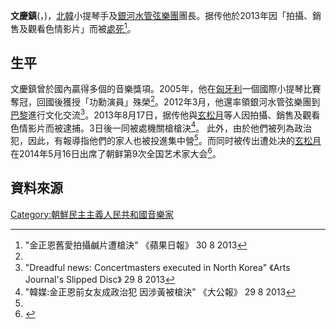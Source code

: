 '''文慶鎮'''({{lang|ko|문경진}}，{{bd|?||？|}})，[[北韓|北韓]]小提琴手及[[銀河水管弦樂團|銀河水管弦樂團]]團長。据传他於2013年因「拍攝、銷售及觀看色情影片」而被[[處死|處死]]<ref name="apple">"金正恩舊愛拍攝鹹片遭槍決" 《蘋果日報》 30 8 2013</ref>。

==生平==
文慶鎮曾於國內贏得多個的音樂獎項。2005年，他在[[匈牙利|匈牙利]]一個國際小提琴比賽奪冠，回國後獲授「功勳演員」殊榮<ref name="apple"/>。2012年3月，他還率領銀河水管弦樂團到[[巴黎|巴黎]]進行文化交流<ref> "Dreadful news: Concertmasters executed in North Korea" 《Arts Journal's Slipped Disc》 29 8 2013</ref>。2013年8月17日，据传他與[[玄松月|玄松月]]等人因拍攝、銷售及觀看色情影片而被逮捕。3日後一同被處機關槍槍決<ref name="大公">"韓媒:金正恩前女友成政治犯 因涉黃被槍決" 《大公報》 29 8 2013</ref>。 此外，由於他們被列為政治犯，因此，有報導指他們的家人也被投進集中營<ref name="大公"/>。而同时被传出遭处决的[[玄松月|玄松月]]在2014年5月16日出席了朝鲜第9次全国艺术家大会<ref>{{cite book | url=http://chinese.joins.com/gb/article.do?method=detail&art_id=119701 | title=被传“遭到枪决”的朝鲜牡丹峰乐团团长玄松月仍在进行活动 | publisher=中央日报（韩国） | accessdate=2014-05-17 | archive-date=2016-03-04 | archive-url=https://web.archive.org/web/20160304081610/http://chinese.joins.com/gb/article.do?method=detail&art_id=119701 | dead-url=no }}</ref>。

==資料來源==
{{reflist}}

[[Category:朝鮮民主主義人民共和國音樂家|Category:朝鮮民主主義人民共和國音樂家]]